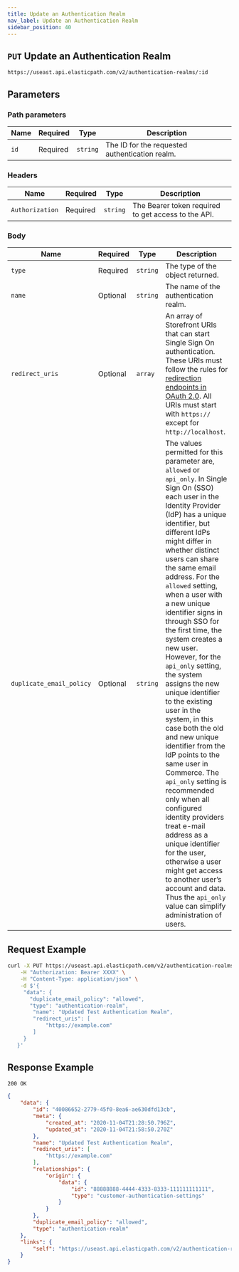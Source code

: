 ```yaml
---
title: Update an Authentication Realm
nav_label: Update an Authentication Realm
sidebar_position: 40
---
```


## `PUT` Update an Authentication Realm

```http
https://useast.api.elasticpath.com/v2/authentication-realms/:id
```

## Parameters

### Path parameters

| Name | Required | Type | Description |
| --- | --- | --- | --- |
| `id` | Required | `string` | The ID for the requested authentication realm. |

### Headers

| Name | Required | Type | Description |
| --- | --- | --- | --- |
| `Authorization` | Required | `string` | The Bearer token required to get access to the API.  |

### Body

| Name | Required | Type | Description |
| --- | --- | --- | --- |
| `type` | Required | `string` | The type of the object returned. |
| `name` | Optional | `string` | The name of the authentication realm. |
| `redirect_uris` | Optional | `array` | An array of Storefront URIs that can start Single Sign On authentication. These URIs must follow the rules for [redirection endpoints in OAuth 2.0](https://tools.ietf.org/html/rfc6749#section-3.1.2). All URIs must start with `https://` except for `http://localhost`. |
| `duplicate_email_policy` | Optional | `string` | The values permitted for this parameter are, `allowed` or `api_only`. In Single Sign On (SSO) each user in the Identity Provider (IdP) has a unique identifier, but different IdPs might differ in whether distinct users can share the same email address.  For the `allowed` setting, when a user with a new unique identifier signs in through SSO for the first time, the system creates a new user. However, for the `api_only` setting, the system assigns the new unique identifier to the existing user in the system, in this case both the old and new unique identifier from the IdP points to the same user in Commerce. The `api_only` setting is recommended only when all configured identity providers treat e-mail address as a unique identifier for the user, otherwise a user might get access to another user’s account and data. Thus the `api_only` value can simplify administration of users.|

## Request Example

```bash
curl -X PUT https://useast.api.elasticpath.com/v2/authentication-realms/:id \
    -H "Authorization: Bearer XXXX" \
    -H "Content-Type: application/json" \
    -d $'{
     "data": {
       "duplicate_email_policy": "allowed",
       "type": "authentication-realm",
        "name": "Updated Test Authentication Realm",
        "redirect_uris": [
            "https://example.com"
        ]
     }
   }'
```

## Response Example

`200 OK`

```json
{
    "data": {
        "id": "40086652-2779-45f0-8ea6-ae630dfd13cb",
        "meta": {
            "created_at": "2020-11-04T21:28:50.796Z",
            "updated_at": "2020-11-04T21:58:50.270Z"
        },
        "name": "Updated Test Authentication Realm",
        "redirect_uris": [
            "https://example.com"
        ],
        "relationships": {
            "origin": {
                "data": {
                    "id": "88888888-4444-4333-8333-111111111111",
                    "type": "customer-authentication-settings"
                }
            }
        },
        "duplicate_email_policy": "allowed",
        "type": "authentication-realm"
    },
    "links": {
        "self": "https://useast.api.elasticpath.com/v2/authentication-realms/40086652-2779-45f0-8ea6-ae630dfd13cb"
    }
}
```
